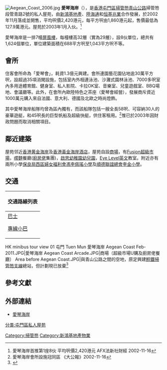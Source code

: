 {{Coord|22.3726|113.9945|display=title}}
[[File:Aegean_Coast_2006.jpg|thumb]]
'''愛琴海岸'''（{{lang-en|Aegean Coast}}），是[[香港|香港]][[屯門區|屯門區]][[掃管笏|掃管笏]][[青山公路|青山公路]]掃管笏段管青路2號的私人屋苑，由[[新鴻基地產|新鴻基地產]]、[[陸海通|陸海通]]和[[恒基兆業|恒基兆業]]合作發展，於2002年11月落成並開售，平均呎價2,420港元，每平方呎由1,860港元起，售價最低為127.9萬港元。屋苑於2003年1月入伙。<ref>愛琴海岸首推第1座8伙 平均呎價2,420港元 AFX法新社財經 2002-11-16</ref> 

愛琴海岸是一排7幢[[屏風樓|屏風樓]]，每橦樓高32層（實為29層），設8伙單位，總共有1,624個單位，單位建築面積在688平方呎至1,043平方呎不等。

==會所==
住客會所命為「愛琴會」，耗資1.3億元興建。會所連園藝花園佔地逾30萬平方呎，設超過35項消閑設施，包括室內外相連泳池、沙灘式園林泳池、7000多呎室內多用途體育館、健身室、私人影院、卡拉OK室、音樂室、兒童遊戲室、BBQ場地、會議廳等。此外，在會所內歐陸特色之茶座（愛琴會經營），發展商斥資近1000萬元購入來自法國、意大利、德國及北歐之時尚燈飾。

其中愛琴海岸船隊均曾為區內獨有，而該船隊包括一艘全長58呎、可容納30人的豪華遊艇，和45呎長的巨型帆船及超級快艇，供住客租用。<ref>愛琴海岸會所設施冠同區 《大公報》2002-11-16</ref>惟已於2003年因財政問題而取消相關項目。

==鄰近建築==
屋苑邻近[[香港黄金海岸|香港黄金海岸]]及[[香港黃金海岸酒店|香港黃金海岸酒店]]，屋苑自設[[商場|商場]]，有[[百佳超級市場|Fusion超級市場]]，[[嚐麵|嚐麵]]餐廳([https://www.openrice.com/zh/hongkong/r-%E5%BB%9A%E6%88%BF%E4%BD%AC%E9%A4%90%E5%BB%B3-%E5%B1%AF%E9%96%80-%E6%B8%AF%E5%BC%8F-r459613 廚房佬]集團)，[[啟思幼稚園幼兒園|啟思幼稚園幼兒園]]，[[Eye_Level英文|Eye Level英文]]教室。附近亦有兩所小學[[保良局西區婦女福利會馮李佩瑤小學|保良局西區婦女福利會馮李佩瑤小學]]及[[順德聯誼總會李金小學|順德聯誼總會李金小學]]。

==交通==
{| class="mw-collapsible mw-collapsed wikitable" style="background:white; margin: 0 auto; width: auto;" 
! 交通路線列表
|-
|
;[[香港巴士|巴士]]
{{九龍新界巴士簡單列表|52X|53|61A|61M|61P|252|252B|252X|261B|N252}}
{{港鐵巴士簡單列表|K51|K53}}
{{過海隧道巴士簡單列表|962|962B|962E|962N|962S|N962|R962}}
{{大嶼山巴士簡單列表|A33}}

;[[香港小巴|專線小巴]]
{{新界專線小巴簡單列表|43|43B|43S|140M}}
|}
<gallery>
HK minibus tour view 01 屯門 Tuen Mun 愛琴海岸 Aegean Coast Feb-2011.JPG|愛琴海岸
Aegean Coast Arcade.JPG|商場（超級市場U購及廚房佬餐廳）
Area before Aegean Coast.JPG|與青山公路之間的空地，原定興建[[香港輕鐵#擱置計劃|輕鐵掃管笏支線]]總站，但計劃現已放棄<ref>{{cite web |url=http://www.districtcouncils.gov.hk/tm/doc/common/2013/cihc/doc/cihc_2013_009.pdf |title=存档副本 |accessdate=2014-10-30 |deadurl=yes |archiveurl=https://web.archive.org/web/20141030060038/http://www.districtcouncils.gov.hk/tm/doc/common/2013/cihc/doc/cihc_2013_009.pdf |archivedate=2014-10-30 }}</ref>
</gallery>
{{commonscat|Aegean Coast, Hong Kong}}

==參考文獻==
{{reflist}}

==外部連結==
* [http://www.aegeancoast.com.hk/ 愛琴海岸] {{Wayback|url=http://www.aegeancoast.com.hk/ |date=20100304134344 }}

{{新鴻基地產}}
[[分类:屯門區私人屋苑|分类:屯門區私人屋苑]]
[[Category:掃管笏|Category:掃管笏]]
[[Category:新鴻基地產物業|Category:新鴻基地產物業]]